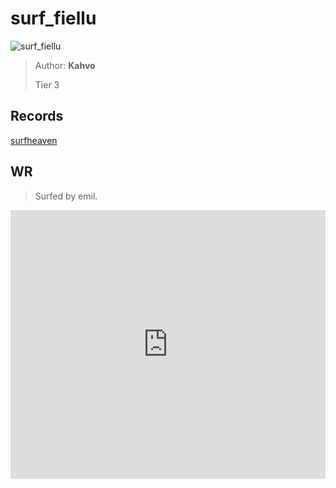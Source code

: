 
# surf_fiellu

![surf_fiellu](https://raw.githubusercontent.com/Sayt123/SurfMapPics/Maps-and-bonuses/csgo/surf_fiellu.jpg)

> Author: **Kahvo**
>
> Tier 3

## Records

[surfheaven](https://surfheaven.eu/map/surf_fiellu)

## WR

> Surfed by emil.

<iframe
width="100%"
height="430"
src="https://www.youtube.com/embed/KP7cD1dUvKQ"
frameborder="0"
allow="accelerometer; autoplay; clipboard-write; encrypted-media; gyroscope; picture-in-picture"
allowFullScreen
/>

```md

[Surf Timer] - emil finished in 00:51:62 (WR -00:00:21). Improving by 00:00:48
[Surf Timer] - emil beat the map record! Rank: 1/586

Previous WR holder: fishöö


```
                